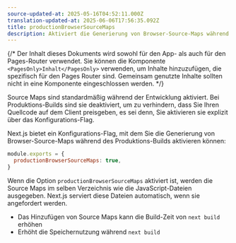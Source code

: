 ```yaml
---
source-updated-at: 2025-05-16T04:52:11.000Z
translation-updated-at: 2025-06-06T17:56:35.092Z
title: productionBrowserSourceMaps
description: Aktiviert die Generierung von Browser-Source-Maps während des Produktions-Builds.
---
```


{/* Der Inhalt dieses Dokuments wird sowohl für den App- als auch für den Pages-Router verwendet. Sie können die Komponente `<PagesOnly>Inhalt</PagesOnly>` verwenden, um Inhalte hinzuzufügen, die spezifisch für den Pages Router sind. Gemeinsam genutzte Inhalte sollten nicht in eine Komponente eingeschlossen werden. */}

Source Maps sind standardmäßig während der Entwicklung aktiviert. Bei Produktions-Builds sind sie deaktiviert, um zu verhindern, dass Sie Ihren Quellcode auf dem Client preisgeben, es sei denn, Sie aktivieren sie explizit über das Konfigurations-Flag.

Next.js bietet ein Konfigurations-Flag, mit dem Sie die Generierung von Browser-Source-Maps während des Produktions-Builds aktivieren können:

```js filename="next.config.js"
module.exports = {
  productionBrowserSourceMaps: true,
}
```

Wenn die Option `productionBrowserSourceMaps` aktiviert ist, werden die Source Maps im selben Verzeichnis wie die JavaScript-Dateien ausgegeben. Next.js serviert diese Dateien automatisch, wenn sie angefordert werden.

- Das Hinzufügen von Source Maps kann die Build-Zeit von `next build` erhöhen
- Erhöht die Speichernutzung während `next build`